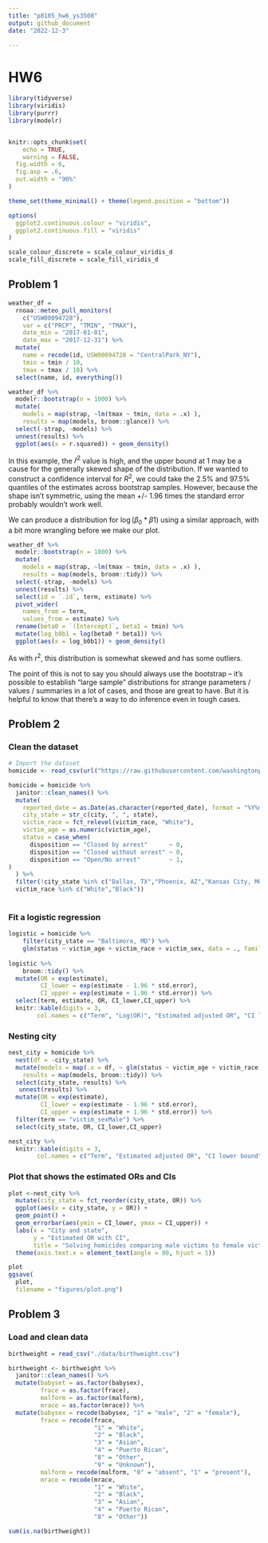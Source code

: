 ```yaml
---
title: "p8105_hw6_ys3508"
output: github_document
date: "2022-12-3"

---
```

# HW6
```r
library(tidyverse)
library(viridis)
library(purrr)
library(modelr)


knitr::opts_chunk$set(
	echo = TRUE,
	warning = FALSE,
  fig.width = 6,
  fig.asp = .6,
  out.width = "90%"
)

theme_set(theme_minimal() + theme(legend.position = "bottom"))

options(
  ggplot2.continuous.colour = "viridis",
  ggplot2.continuous.fill = "viridis"
)

scale_colour_discrete = scale_colour_viridis_d
scale_fill_discrete = scale_fill_viridis_d
```


## Problem 1

```r
weather_df = 
  rnoaa::meteo_pull_monitors(
    c("USW00094728"),
    var = c("PRCP", "TMIN", "TMAX"), 
    date_min = "2017-01-01",
    date_max = "2017-12-31") %>%
  mutate(
    name = recode(id, USW00094728 = "CentralPark_NY"),
    tmin = tmin / 10,
    tmax = tmax / 10) %>%
  select(name, id, everything())
```


```r
weather_df %>% 
  modelr::bootstrap(n = 1000) %>% 
  mutate(
    models = map(strap, ~lm(tmax ~ tmin, data = .x) ),
    results = map(models, broom::glance)) %>% 
  select(-strap, -models) %>% 
  unnest(results) %>% 
  ggplot(aes(x = r.squared)) + geom_density()
```

In this example, the $\hat{r}^2$ value is high, and the upper bound at 1 may be a cause for the generally skewed shape of the distribution. If we wanted to construct a confidence interval for $R^2$, we could take the 2.5% and 97.5% quantiles of the estimates across bootstrap samples. However, because the shape isn't symmetric, using the mean +/- 1.96 times the standard error probably wouldn't work well.

We can produce a distribution for $\log(\beta_0 * \beta1)$ using a similar approach, with a bit more wrangling before we make our plot.

```r
weather_df %>% 
  modelr::bootstrap(n = 1000) %>% 
  mutate(
    models = map(strap, ~lm(tmax ~ tmin, data = .x) ),
    results = map(models, broom::tidy)) %>% 
  select(-strap, -models) %>% 
  unnest(results) %>% 
  select(id = `.id`, term, estimate) %>% 
  pivot_wider(
    names_from = term, 
    values_from = estimate) %>% 
  rename(beta0 = `(Intercept)`, beta1 = tmin) %>% 
  mutate(log_b0b1 = log(beta0 * beta1)) %>% 
  ggplot(aes(x = log_b0b1)) + geom_density()
```

As with $r^2$, this distribution is somewhat skewed and has some outliers. 

The point of this is not to say you should always use the bootstrap -- it's possible to establish "large sample" distributions for strange parameters / values / summaries in a lot of cases, and those are great to have. But it is helpful to know that there's a way to do inference even in tough cases. 

## Problem 2

### Clean the dataset
```r
# Import the dataset
homicide <- read_csv(url("https://raw.githubusercontent.com/washingtonpost/data-homicides/master/homicide-data.csv"), na = c("", "NA", "Unknown"))

homicide = homicide %>%
  janitor::clean_names() %>%
  mutate(
    reported_date = as.Date(as.character(reported_date), format = "%Y%m%d"),
    city_state = str_c(city, ", ", state),
    victim_race = fct_relevel(victim_race, "White"),
    victim_age = as.numeric(victim_age),
    status = case_when(
      disposition == "Closed by arrest"      ~ 0,
      disposition == "Closed without arrest" ~ 0,
      disposition == "Open/No arrest"        ~ 1,
)
  ) %>% 
  filter(!city_state %in% c("Dallas, TX","Phoenix, AZ","Kansas City, MO","Tulsa, AL"),
  victim_race %in% c("White","Black"))
  
```

### Fit a logistic regression
```r
logistic = homicide %>%
    filter(city_state == "Baltimore, MD") %>% 
    glm(status ~ victim_age + victim_race + victim_sex, data = ., family = "binomial") 
    
logistic %>% 
    broom::tidy() %>% 
  mutate(OR = exp(estimate),
         CI_lower = exp(estimate - 1.96 * std.error),
         CI_upper = exp(estimate + 1.96 * std.error)) %>% 
  select(term, estimate, OR, CI_lower,CI_upper) %>% 
  knitr::kable(digits = 3, 
        col.names = c("Term", "Log(OR)", "Estimated adjusted OR", "CI lower bound", "CI upper bound"))

```

### Nesting city
```r
nest_city = homicide %>%  
  nest(df = -city_state) %>% 
  mutate(models = map(.x = df, ~ glm(status ~ victim_age + victim_race + victim_sex, data = .x, family = "binomial")),
    results = map(models, broom::tidy)) %>% 
  select(city_state, results) %>% 
   unnest(results) %>% 
  mutate(OR = exp(estimate),
         CI_lower = exp(estimate - 1.96 * std.error),
         CI_upper = exp(estimate + 1.96 * std.error)) %>% 
  filter(term == "victim_sexMale") %>% 
  select(city_state, OR, CI_lower,CI_upper)

nest_city %>% 
  knitr::kable(digits = 3, 
        col.names = c("Term", "Estimated adjusted OR", "CI lower bound", "CI upper bound")) 

```

### Plot that shows the estimated ORs and CIs
```r
plot <-nest_city %>% 
  mutate(city_state = fct_reorder(city_state, OR)) %>%
  ggplot(aes(x = city_state, y = OR)) +
  geom_point() +
  geom_errorbar(aes(ymin = CI_lower, ymax = CI_upper)) +
  labs(x = "City and state", 
       y = "Estimated OR with CI",
       title = "Solving homicides comparing male victims to female victims in each city \nEstimated Adjusted OR with 95% CI") +
  theme(axis.text.x = element_text(angle = 80, hjust = 1))

plot
ggsave(
  plot,
  filename = "figures/plot.png")

```

## Problem 3
### Load and clean data
```r
birthweight = read_csv("./data/birthweight.csv")

birthweight <- birthweight %>% 
  janitor::clean_names() %>%
  mutate(babyset = as.factor(babysex),
         frace = as.factor(frace),
         malform = as.factor(malform),
         mrace = as.factor(mrace)) %>% 
  mutate(babysex = recode(babysex, "1" = "male", "2" = "female"),
         frace = recode(frace, 
                        "1" = "White", 
                        "2" = "Black", 
                        "3" = "Asian", 
                        "4" = "Puerto Rican", 
                        "8" = "Other", 
                        "9" = "Unknown"),
         malform = recode(malform, "0" = "absent", "1" = "present"),
         mrace = recode(mrace, 
                        "1" = "White", 
                        "2" = "Black", 
                        "3" = "Asian", 
                        "4" = "Puerto Rican", 
                        "8" = "Other"))
```

```r
sum(is.na(birthweight))
```

